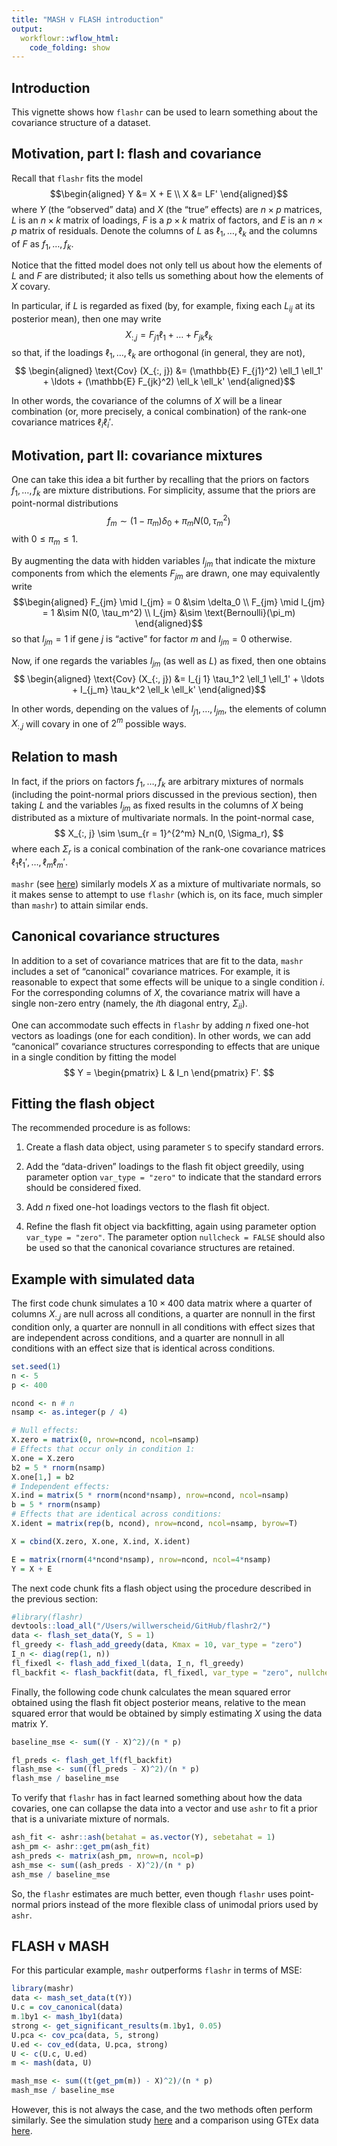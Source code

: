 ```yaml
---
title: "MASH v FLASH introduction"
output:
  workflowr::wflow_html:
    code_folding: show
---
```


## Introduction

This vignette shows how `flashr` can be used to learn something about the covariance structure of a dataset.


## Motivation, part I: flash and covariance

Recall that `flashr` fits the model 
$$\begin{aligned} 
Y &= X + E \\
X &= LF'
\end{aligned}$$
where $Y$ (the "observed" data) and $X$ (the "true" effects) are $n \times p$ matrices, $L$ is an $n \times k$ matrix of loadings, $F$ is a $p \times k$ matrix of factors, and $E$ is an $n \times p$ matrix of residuals. Denote the columns of $L$ as $\ell_1, \dots, \ell_k$ and the columns of $F$ as $f_1, \ldots, f_k$.

Notice that the fitted model does not only tell us about how the elements of $L$ and $F$ are distributed; it also tells us something about how the elements of $X$ covary. 

In particular, if $L$ is regarded as fixed (by, for example, fixing each $L_{ij}$ at its posterior mean), then one may write
$$ X_{:, j} = F_{j 1} \ell_1 + \ldots + F_{j k} \ell_k $$
so that, if the loadings $\ell_1, \ldots, \ell_k$ are orthogonal (in general, they are not),
$$ \begin{aligned}
\text{Cov} (X_{:, j}) 
&= (\mathbb{E} F_{j1}^2) \ell_1 \ell_1' + \ldots + (\mathbb{E} F_{jk}^2) \ell_k \ell_k'
\end{aligned}$$

In other words, the covariance of the columns of $X$ will be a linear combination (or, more precisely, a conical combination) of the rank-one covariance matrices $\ell_i \ell_i'$. 


## Motivation, part II: covariance mixtures 

One can take this idea a bit further by recalling that the priors on factors $f_1, \ldots, f_k$ are mixture distributions. For simplicity, assume that the priors are point-normal distributions
$$f_m \sim (1 - \pi_m) \delta_0 + \pi_m N(0, \tau_m^2)$$
with $0 \le \pi_m \le 1$.

By augmenting the data with hidden variables $I_{jm}$ that indicate the mixture components from which the elements $F_{jm}$ are drawn, one may equivalently write
$$\begin{aligned}
F_{jm} \mid I_{jm} = 0 &\sim \delta_0 \\
F_{jm} \mid I_{jm} = 1 &\sim N(0, \tau_m^2) \\
I_{jm} &\sim \text{Bernoulli}(\pi_m)
\end{aligned}$$
so that $I_{jm} = 1$ if gene $j$ is "active" for factor $m$ and $I_{jm} = 0$ otherwise.

Now, if one regards the variables $I_{jm}$ (as well as $L$) as fixed, then one obtains
$$ \begin{aligned}
\text{Cov} (X_{:, j}) 
&= I_{j 1} \tau_1^2 \ell_1 \ell_1' + \ldots + I_{j_m} \tau_k^2 \ell_k \ell_k'
\end{aligned}$$

In other words, depending on the values of $I_{j1}, \ldots, I_{jm}$, the elements of column $X_{:, j}$ will covary in one of $2^m$ possible ways.  

## Relation to mash

In fact, if the priors on factors $f_1, \ldots, f_k$ are arbitrary mixtures of normals (including the point-normal priors discussed in the previous section), then taking $L$ and the variables $I_{jm}$ as fixed results in the columns of $X$ being distributed as a mixture of multivariate normals. In the point-normal case, 
$$ X_{:, j} \sim \sum_{r = 1}^{2^m} N_n(0, \Sigma_r), $$
where each $\Sigma_r$ is a conical combination of the rank-one covariance matrices $\ell_1 \ell_1', \ldots, \ell_m \ell_m'$.

`mashr` (see [here](https://stephenslab.github.io/mashr/index.html)) similarly models $X$ as a mixture of multivariate normals, so it makes sense to attempt to use `flashr` (which is, on its face, much simpler than `mashr`) to attain similar ends.


## Canonical covariance structures

In addition to a set of covariance matrices that are fit to the data, `mashr` includes a set of "canonical" covariance matrices. For example, it is reasonable to expect that some effects will be unique to a single condition $i$. For the corresponding columns of $X$, the covariance matrix will have a single non-zero entry (namely, the $i$th diagonal entry, $\Sigma_{ii}$).

One can accommodate such effects in `flashr` by adding $n$ fixed one-hot vectors as loadings (one for each condition). In other words, we can add "canonical" covariance structures corresponding to effects that are unique in a single condition by fitting the model
$$ Y = \begin{pmatrix} L & I_n \end{pmatrix} F'. $$

## Fitting the flash object

The recommended procedure is as follows:

1. Create a flash data object, using parameter `S` to specify standard errors.

2. Add the "data-driven" loadings to the flash fit object greedily, using parameter option `var_type = "zero"` to indicate that the standard errors should be considered fixed.

3. Add $n$ fixed one-hot loadings vectors to the flash fit object.

4. Refine the flash fit object via backfitting, again using parameter option `var_type = "zero"`. The parameter option `nullcheck = FALSE` should also be used so that the canonical covariance structures are retained.


## Example with simulated data

The first code chunk simulates a $10 \times 400$ data matrix where a quarter of columns $X_{:, j}$ are null across all conditions, a quarter are nonnull in the first condition only, a quarter are nonnull in all conditions with effect sizes that are independent across conditions, and a quarter are nonnull in all conditions with an effect size that is identical across conditions. 

```r
set.seed(1)
n <- 5
p <- 400

ncond <- n # n
nsamp <- as.integer(p / 4)

# Null effects:
X.zero = matrix(0, nrow=ncond, ncol=nsamp)
# Effects that occur only in condition 1:
X.one = X.zero
b2 = 5 * rnorm(nsamp)
X.one[1,] = b2
# Independent effects:
X.ind = matrix(5 * rnorm(ncond*nsamp), nrow=ncond, ncol=nsamp) 
b = 5 * rnorm(nsamp)
# Effects that are identical across conditions:
X.ident = matrix(rep(b, ncond), nrow=ncond, ncol=nsamp, byrow=T)

X = cbind(X.zero, X.one, X.ind, X.ident)

E = matrix(rnorm(4*ncond*nsamp), nrow=ncond, ncol=4*nsamp)
Y = X + E
```

The next code chunk fits a flash object using the procedure described in the previous section:

```r
#library(flashr)
devtools::load_all("/Users/willwerscheid/GitHub/flashr2/")
data <- flash_set_data(Y, S = 1)
fl_greedy <- flash_add_greedy(data, Kmax = 10, var_type = "zero")
I_n <- diag(rep(1, n))
fl_fixedl <- flash_add_fixed_l(data, I_n, fl_greedy)
fl_backfit <- flash_backfit(data, fl_fixedl, var_type = "zero", nullcheck = F)
```

Finally, the following code chunk calculates the mean squared error obtained using the flash fit object posterior means, relative to the mean squared error that would be obtained by simply estimating $X$ using the data matrix $Y$.

```r
baseline_mse <- sum((Y - X)^2)/(n * p)

fl_preds <- flash_get_lf(fl_backfit)
flash_mse <- sum((fl_preds - X)^2)/(n * p)
flash_mse / baseline_mse
```

To verify that `flashr` has in fact learned something about how the data covaries, one can collapse the data into a vector and use `ashr` to fit a prior that is a univariate mixture of normals.

```r
ash_fit <- ashr::ash(betahat = as.vector(Y), sebetahat = 1)
ash_pm <- ashr::get_pm(ash_fit)
ash_preds <- matrix(ash_pm, nrow=n, ncol=p)
ash_mse <- sum((ash_preds - X)^2)/(n * p)
ash_mse / baseline_mse
```

So, the `flashr` estimates are much better, even though `flashr` uses point-normal priors instead of the more flexible class of unimodal priors used by `ashr`.


## FLASH v MASH

For this particular example, `mashr` outperforms `flashr` in terms of MSE: 

```r
library(mashr)
data <- mash_set_data(t(Y))
U.c = cov_canonical(data)
m.1by1 <- mash_1by1(data)
strong <- get_significant_results(m.1by1, 0.05)
U.pca <- cov_pca(data, 5, strong)
U.ed <- cov_ed(data, U.pca, strong)
U <- c(U.c, U.ed)
m <- mash(data, U)
```
```r
mash_mse <- sum((t(get_pm(m)) - X)^2)/(n * p)
mash_mse / baseline_mse
```

However, this is not always the case, and the two methods often perform similarly. See the simulation study [here](MASHvFLASHsims.html) and a comparison using GTEx data [here](MASHvFLASHgtex.html). 
